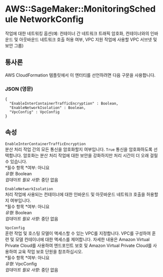 # AWS::SageMaker::MonitoringSchedule NetworkConfig

작업에 대한 네트워킹 옵션(예: 컨테이너 간 네트워크 트래픽 암호화, 컨테이너와의 인바운드 및 아웃바운드 네트워크 호출 허용 여부, VPC 지원 작업에 사용할 VPC 서브넷 및 보안 그룹)

## 통사론

AWS CloudFormation 템플릿에서 이 엔터티를 선언하려면 다음 구문을 사용합니다.

### JSON (영문)

```
{
  "EnableInterContainerTrafficEncryption" : Boolean,
  "EnableNetworkIsolation" : Boolean,
  "VpcConfig" : VpcConfig
}
```

## 속성

`EnableInterContainerTrafficEncryption`  
분산 처리 작업 간의 모든 통신을 암호화할지 여부입니다. `True` 통신을 암호화하도록 선택합니다. 암호화는 분산 처리 작업에 대한 보안을 강화하지만 처리 시간이 더 오래 걸릴 수 있습니다.  
*필수 항목 *여부: 아니요  
_유형_: Boolean  
_업데이트 필요 사항_: 중단 없음

`EnableNetworkIsolation`  
처리 작업에 사용되는 컨테이너에 대한 인바운드 및 아웃바운드 네트워크 호출을 허용할지 여부입니다.  
*필수 항목 *여부: 아니요  
_유형_: Boolean  
_업데이트 필요 사항_: 중단 없음

`VpcConfig`  
훈련 작업 및 호스팅 모델이 액세스할 수 있는 VPC를 지정합니다. VPC를 구성하여 훈련 및 모델 컨테이너에 대한 액세스를 제어합니다. 자세한 내용은 Amazon Virtual Private Cloud를 사용하여 엔드포인트 보호 및 Amazon Virtual Private Cloud를 사용하여 교육 작업 보호 단원을 참조하십시오.  
*필수 항목 *여부: 아니요  
_유형_: VpcConfig  
_업데이트 필요 사항_: 중단 없음
